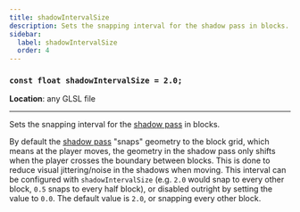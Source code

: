 ```yaml
---
title: shadowIntervalSize
description: Sets the snapping interval for the shadow pass in blocks.
sidebar:
  label: shadowIntervalSize
  order: 4
---
```


### `const float shadowIntervalSize = 2.0;`

**Location**: any GLSL file

---

Sets the snapping interval for the [shadow pass](/current/reference/programs/shadow/) in blocks.

By default the [shadow pass](/current/reference/programs/shadow/) "snaps" geometry to the block grid, which means at the player moves, the geometry in the shadow pass only shifts when the player crosses the boundary between blocks. This is done to reduce visual jittering/noise in the shadows when moving. This interval can be configured with `shadowIntervalSize` (e.g. `2.0` would snap to every other block, `0.5` snaps to every half block), or disabled outright by setting the value to `0.0`. The default value is `2.0`, or snapping every other block.